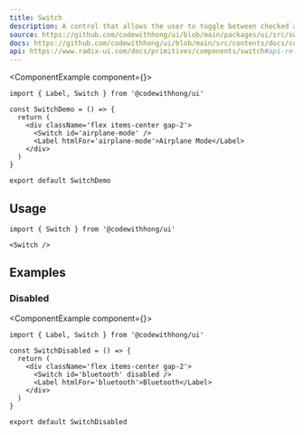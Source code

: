 ```yaml
---
title: Switch
description: A control that allows the user to toggle between checked and not checked.
source: https://github.com/codewithhong/ui/blob/main/packages/ui/src/switch.tsx
docs: https://github.com/codewithhong/ui/blob/main/src/contents/docs/components/switch.mdx
api: https://www.radix-ui.com/docs/primitives/components/switch#api-reference
---
```


<ComponentExample component={<SwitchDemo />}>
  ```tsx
  import { Label, Switch } from '@codewithhong/ui'

  const SwitchDemo = () => {
    return (
      <div className='flex items-center gap-2'>
        <Switch id='airplane-mode' />
        <Label htmlFor='airplane-mode'>Airplane Mode</Label>
      </div>
    )
  }

  export default SwitchDemo
  ```
</ComponentExample>

## Usage

```tsx
import { Switch } from '@codewithhong/ui'
```

```tsx
<Switch />
```

## Examples

### Disabled

<ComponentExample component={<SwitchDisabled />}>
  ```tsx
  import { Label, Switch } from '@codewithhong/ui'

  const SwitchDisabled = () => {
    return (
      <div className='flex items-center gap-2'>
        <Switch id='bluetooth' disabled />
        <Label htmlFor='bluetooth'>Bluetooth</Label>
      </div>
    )
  }

  export default SwitchDisabled
  ```
</ComponentExample>
